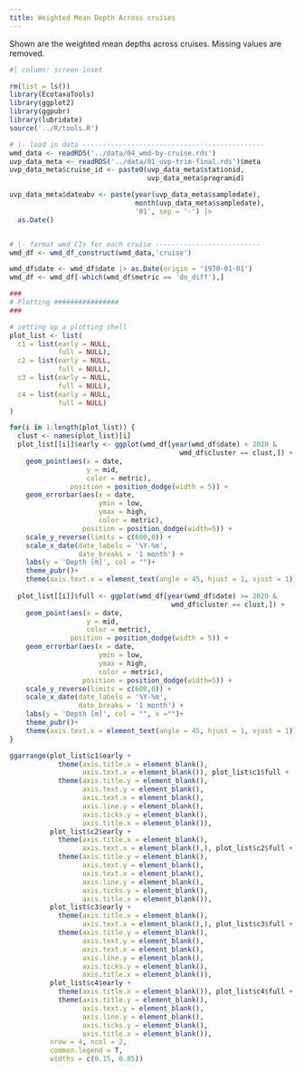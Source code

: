 ```yaml
---
title: Weighted Mean Depth Across cruises
---
```



Shown are the weighted mean depths across cruises. Missing values are removed.

```r

#| column: screen-inset

rm(list = ls())
library(EcotaxaTools)
library(ggplot2)
library(ggpubr)
library(lubridate)
source('../R/tools.R')

# |- load in data ---------------------------------------------
wmd_data <- readRDS('../data/04_wmd-by-cruise.rds')
uvp_data_meta <- readRDS('../data/01_uvp-trim-final.rds')$meta
uvp_data_meta$cruise_id <- paste0(uvp_data_meta$stationid,
                                  uvp_data_meta$programid)

uvp_data_meta$dateabv <- paste(year(uvp_data_meta$sampledate),
                               month(uvp_data_meta$sampledate),
                               '01', sep = '-') |> 
  as.Date()


# |- format wmd CIs for each cruise --------------------------
wmd_df <- wmd_df_construct(wmd_data,'cruise')

wmd_df$date <- wmd_df$date |> as.Date(origin = '1970-01-01')
wmd_df <- wmd_df[-which(wmd_df$metric == 'dn_diff'),]

###
# Plotting ################
###

# setting up a plotting shell
plot_list <- list(
  c1 = list(early = NULL,
            full = NULL),
  c2 = list(early = NULL,
            full = NULL),
  c3 = list(early = NULL,
            full = NULL),
  c4 = list(early = NULL,
            full = NULL)
)

for(i in 1:length(plot_list)) {
  clust <- names(plot_list)[i]
  plot_list[[i]]$early <- ggplot(wmd_df[year(wmd_df$date) < 2020 &
                                          wmd_df$cluster == clust,]) +
    geom_point(aes(x = date,
                   y = mid,
                   color = metric),
               position = position_dodge(width = 5)) +
    geom_errorbar(aes(x = date,
                      ymin = low,
                      ymax = high,
                      color = metric),
                  position = position_dodge(width=5)) +
    scale_y_reverse(limits = c(600,0)) +
    scale_x_date(date_labels = '%Y-%m',
                 date_breaks = '1 month') +
    labs(y = 'Depth [m]', col = "")+
    theme_pubr()+
    theme(axis.text.x = element_text(angle = 45, hjust = 1, vjust = 1))
  
  plot_list[[i]]$full <- ggplot(wmd_df[year(wmd_df$date) >= 2020 &
                                        wmd_df$cluster == clust,]) +
    geom_point(aes(x = date,
                   y = mid,
                   color = metric),
               position = position_dodge(width = 5)) +
    geom_errorbar(aes(x = date,
                      ymin = low,
                      ymax = high,
                      color = metric),
                  position = position_dodge(width=5)) +
    scale_y_reverse(limits = c(600,0)) +
    scale_x_date(date_labels = '%Y-%m',
                 date_breaks = '1 month') +
    labs(y = 'Depth [m]', col = "", x ="")+
    theme_pubr()+
    theme(axis.text.x = element_text(angle = 45, hjust = 1, vjust = 1))
}

ggarrange(plot_list$c1$early + 
            theme(axis.title.x = element_blank(),
                  axis.text.x = element_blank()), plot_list$c1$full + 
            theme(axis.title.y = element_blank(),
                  axis.text.y = element_blank(),
                  axis.text.x = element_blank(),
                  axis.line.y = element_blank(),
                  axis.ticks.y = element_blank(),
                  axis.title.x = element_blank()),
          plot_list$c2$early + 
            theme(axis.title.x = element_blank(),
                  axis.text.x = element_blank(),), plot_list$c2$full + 
            theme(axis.title.y = element_blank(),
                  axis.text.y = element_blank(),
                  axis.text.x = element_blank(),
                  axis.line.y = element_blank(),
                  axis.ticks.y = element_blank(),
                  axis.title.x = element_blank()),
          plot_list$c3$early + 
            theme(axis.title.x = element_blank(),
                  axis.text.x = element_blank(),), plot_list$c3$full + 
            theme(axis.title.y = element_blank(),
                  axis.text.y = element_blank(),
                  axis.text.x = element_blank(),
                  axis.line.y = element_blank(),
                  axis.ticks.y = element_blank(),
                  axis.title.x = element_blank()),
          plot_list$c4$early + 
            theme(axis.title.x = element_blank()), plot_list$c4$full + 
            theme(axis.title.y = element_blank(),
                  axis.text.y = element_blank(),
                  axis.line.y = element_blank(),
                  axis.ticks.y = element_blank(),
                  axis.title.x = element_blank()),
          nrow = 4, ncol = 2,
          common.legend = T,
          widths = c(0.15, 0.85))


```